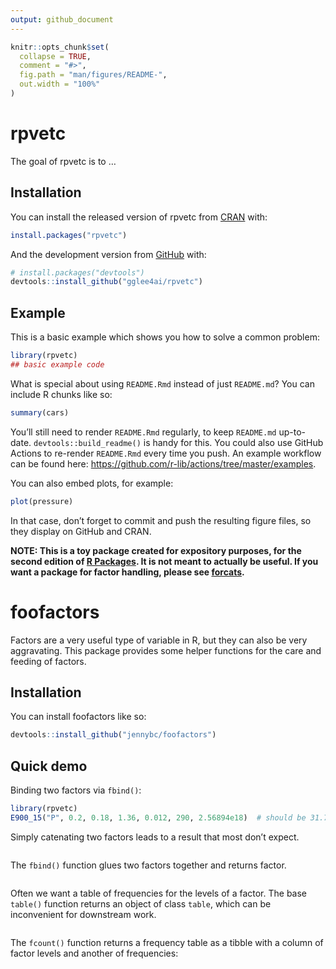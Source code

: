 ```yaml
---
output: github_document
---
```


<!-- README.md is generated from README.Rmd. Please edit that file -->

```r
knitr::opts_chunk$set(
  collapse = TRUE,
  comment = "#>",
  fig.path = "man/figures/README-",
  out.width = "100%"
)
```

# rpvetc

<!-- badges: start -->
<!-- badges: end -->

The goal of rpvetc is to ...

## Installation

You can install the released version of rpvetc from [CRAN](https://CRAN.R-project.org) with:

``` r
install.packages("rpvetc")
```

And the development version from [GitHub](https://github.com/) with:

``` r
# install.packages("devtools")
devtools::install_github("gglee4ai/rpvetc")
```
## Example

This is a basic example which shows you how to solve a common problem:

```r
library(rpvetc)
## basic example code
```

What is special about using `README.Rmd` instead of just `README.md`? You can include R chunks like so:

```r
summary(cars)
```

You'll still need to render `README.Rmd` regularly, to keep `README.md` up-to-date. `devtools::build_readme()` is handy for this. You could also use GitHub Actions to re-render `README.Rmd` every time you push. An example workflow can be found here: <https://github.com/r-lib/actions/tree/master/examples>.

You can also embed plots, for example:

```r
plot(pressure)
```

In that case, don't forget to commit and push the resulting figure files, so they display on GitHub and CRAN.



**NOTE: This is a toy package created for expository purposes, for the second edition of [R Packages](https://r-pkgs.org). It is not meant to actually be useful. If you want a package for factor handling, please see [forcats](https://forcats.tidyverse.org).**

# foofactors    

<!-- badges: start -->
<!-- badges: end -->

Factors are a very useful type of variable in R, but they can also be very aggravating. This package provides some helper functions for the care and feeding of factors.

## Installation

You can install foofactors like so:

``` r
devtools::install_github("jennybc/foofactors")
```
  
## Quick demo

Binding two factors via `fbind()`:

```r
library(rpvetc)
E900_15("P", 0.2, 0.18, 1.36, 0.012, 290, 2.56894e18)  # should be 31.743721
```

Simply catenating two factors leads to a result that most don't expect.

```r
```

The `fbind()` function glues two factors together and returns factor.

```r

```

Often we want a table of frequencies for the levels of a factor. The base `table()` function returns an object of class `table`, which can be inconvenient for downstream work.

```r

```

The `fcount()` function returns a frequency table as a tibble with a column of factor levels and another of frequencies:

```r

```


